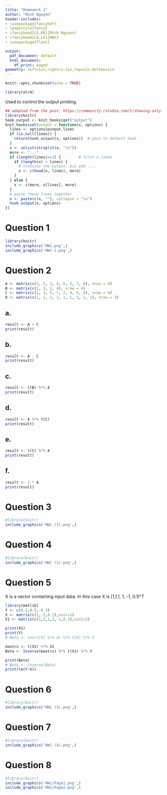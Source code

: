 ```yaml
---
title: "Homework 1"
author: "Minh Nguyen"
header-includes:
- \usepackage{fancyhdr}
- \pagestyle{fancy}
- \fancyhead[LE,RO]{Minh Nguyen}
- \fancyhead[LO,LE]{HW2}
- \usepackage{float}

output:
  pdf_document: default
  html_document:
    df_print: paged
geometry: left=1in,right=1.2in,top=1in,bottom=1in
---
```



```r
knitr::opts_chunk$set(echo = TRUE)

library(alr4)
```

Used to control the output printing.
```r
## adapted from the post: https://community.rstudio.com/t/showing-only-the-first-few-lines-of-the-results-of-a-code-chunk/6963
library(knitr)
hook_output <- knit_hooks$get("output")
knit_hooks$set(output = function(x, options) {
  lines <- options$output.lines
  if (is.null(lines)) {
    return(hook_output(x, options))  # pass to default hook
  }
  x <- unlist(strsplit(x, "\n"))
  more <- "..."
  if (length(lines)==1) {        # first n lines
    if (length(x) > lines) {
      # truncate the output, but add ....
      x <- c(head(x, lines), more)
    }
  } else {
    x <- c(more, x[lines], more)
  }
  # paste these lines together
  x <- paste(c(x, ""), collapse = "\n")
  hook_output(x, options)
})
```

# Question 1

```r
library(knitr)
include_graphics('HW1.png',)
include_graphics('HW1-1.png',)
```
# Question 2

```r
A <- matrix(c(1, 2, 3, 4, 6, 5, 7, 8), nrow = 4)
B <- matrix(c(1, 3, 2, 4), nrow = 4)
C <- matrix(c(1, 3, 5, 7, 2, 4, 6, 8), nrow = 4)
D <- matrix(c(1, 1, 1, 1, 1, 1, 1, 1, 1), nrow = 3)
```

## a.
```r
result <- A + C
print(result)
```

## b.
```r
result <- A - C
print(result)
```

## c.
```r
result <- t(B) %*% A
print(result)
```

## d.
```r
result <- A %*% t(C)
print(result)
```

## e.
```r
result <- t(C) %*% A
print(result)
```
## f.
```r
result <- 2 * A
print(result)
```

# Question 3

```r
#library(knitr)
include_graphics('HW1 (1).png',)
```

# Question 4
```r
#library(knitr)
include_graphics('HW1 (2).png',)
```

# Question 5
X is a vector containing input data. In this case X is [1,1,1, 1, -1, 0.1]^T

```r
library(matlib)
Y <- c(0.2,0.5,-0.3)
X <- matrix(c(1,-1,0.1),ncol=1)
X1 <- matrix(c(1,1,1,1,-1,0.1),ncol=2)

print(X1)
print(Y)
# Beta <- inv(t(X) %*% X) %*% t(X) %*% Y

maxtrx <- t(X1) %*% X1
Beta <- Inverse(maxtrx) %*% t(X1) %*% Y

print(Beta)
# Beta <- Inverse(Beta)
print(lm(Y~X))
```

# Question 6
```r
#library(knitr)
include_graphics('HW1 (3).png',)
```

# Question 7
```r
#library(knitr)
include_graphics('HW1 (4).png',)
```

# Question 8

```r
#library(knitr)
include_graphics('HW1/Page1.png',)
include_graphics('HW1/Page2.png',)
```